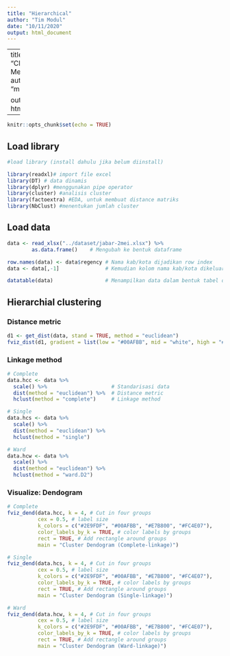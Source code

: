 ```yaml
---
title: "Hierarchical"
author: "Tim Modul"
date: "10/11/2020"
output: html_document
---
```


---
title: "Clustering Methods"
author: "muqiitsaputra"

output: html_document
---

```r
knitr::opts_chunk$set(echo = TRUE)
```

## Load library
```r

#load library (install dahulu jika belum diinstall)

library(readxl)# import file excel
library(DT) # data dinamis
library(dplyr) #menggunakan pipe operator
library(cluster) #analisis cluster
library(factoextra) #EDA, untuk membuat distance matriks
library(NbClust) #menentukan jumlah cluster
```

## Load data
```r
data <- read_xlsx("../dataset/jabar-2mei.xlsx") %>% 
        as.data.frame()    # Mengubah ke bentuk dataframe

row.names(data) <- data$regency # Nama kab/kota dijadikan row index
data <- data[,-1]               # Kemudian kolom nama kab/kota dikeluarkan

datatable(data)                 # Menampilkan data dalam bentuk tabel dinamis
```

## Hierarchial clustering
### Distance metric
```r
d1 <- get_dist(data, stand = TRUE, method = "euclidean")
fviz_dist(d1, gradient = list(low = "#00AFBB", mid = "white", high = "#FC4E07"))
```

### Linkage method
```r
# Complete
data.hcc <- data %>%
  scale() %>%                     # Standarisasi data
  dist(method = "euclidean") %>%  # Distance metric
  hclust(method = "complete")     # Linkage method

# Single
data.hcs <- data %>%
  scale() %>%
  dist(method = "euclidean") %>%
  hclust(method = "single")

# Ward
data.hcw <- data %>%
  scale() %>%
  dist(method = "euclidean") %>%
  hclust(method = "ward.D2")
```

### Visualize: Dendogram
```r
# Complete
fviz_dend(data.hcc, k = 4, # Cut in four groups
          cex = 0.5, # label size
          k_colors = c("#2E9FDF", "#00AFBB", "#E7B800", "#FC4E07"),
          color_labels_by_k = TRUE, # color labels by groups
          rect = TRUE, # Add rectangle around groups
          main = "Cluster Dendogram (Complete-linkage)")

# Single
fviz_dend(data.hcs, k = 4, # Cut in four groups
          cex = 0.5, # label size
          k_colors = c("#2E9FDF", "#00AFBB", "#E7B800", "#FC4E07"),
          color_labels_by_k = TRUE, # color labels by groups
          rect = TRUE, # Add rectangle around groups
          main = "Cluster Dendogram (Single-linkage)")

# Ward
fviz_dend(data.hcw, k = 4, # Cut in four groups
          cex = 0.5, # label size
          k_colors = c("#2E9FDF", "#00AFBB", "#E7B800", "#FC4E07"),
          color_labels_by_k = TRUE, # color labels by groups
          rect = TRUE, # Add rectangle around groups
          main = "Cluster Dendogram (Ward-linkage)")
```
